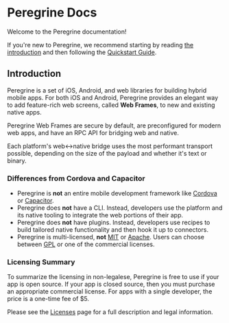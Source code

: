 

# Peregrine Docs

Welcome to the Peregrine documentation!

If you're new to Peregrine, we recommend starting by reading [the
introduction](#introduction) and then following the [Quickstart
Guide](/docs/quickstart).

## Introduction

Peregrine is a set of iOS, Android, and web libraries for building hybrid
mobile apps. For both iOS and Android, Peregrine provides an elegant way to add
feature-rich web screens, called **Web Frames**, to new and existing native
apps.

Peregrine Web Frames are secure by default, are pre&shy;configured for modern
web apps, and have an RPC API for bridging web and native.

Each platform's web\<-\>native bridge uses the most performant transport
possible, depending on the size of the payload and whether it's text or binary.

### Differences from Cordova and Capacitor

- Peregrine is **not** an entire mobile development framework like
  [Cordova](https://cordova.apache.org) or
  [Capacitor](https://capacitorjs.com).
- Peregrine does **not** have a CLI. Instead, developers use the platform and
  its native tooling to integrate the web portions of their app.
- Peregrine does **not** have plugins. Instead, developers use recipes to build
  tailored native functionality and then hook it up to connectors.
- Peregrine is multi-licensed, **not**
  [MIT](https://en.wikipedia.org/wiki/MIT_License) or
  [Apache](https://en.wikipedia.org/wiki/Apache_License). Users can choose
  between [GPL](https://en.wikipedia.org/wiki/GNU_General_Public_License) or
  one of the commercial licenses.

### Licensing Summary

To summarize the licensing in non-legalese, Peregrine is free to use if your
app is open source. If your app is closed source, then you must purchase an
appropriate commercial license. For apps with a single developer, the price is
a one-time fee of $5.

Please see the [Licenses](/license) page for a full description and legal
information.

